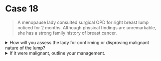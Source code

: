 # Case 18

> A menopause lady consulted surgical OPD for right breast lump noticed for 2 months. Although physical findings are unremarkable, she has a strong family history of breast cancer.

<details>
<summary>How will you assess the lady for confirming or disproving malignant nature of the lump?</summary>

Triple Assessment

1. Clinical assessment: History, Physical examination
1. Imaging: Ultrasound breast, Mammogram
1. Histopathology: Fine needle aspiration biopsy (FNAB), Core needle biopsy

</details>

<details>
<summary>If it were malignant, outline your management.</summary>

Multi-disciplinary approach

1. Early stage
   - `Mastectomy` or `Breast conservative surgery` ± `Axillary clearance`
   - Followed by Adjuvant `Radiotherapy` or `Chemotherapy`
   - Reconstruction
1. Advanced stage
   - Neoadjuvant `Chemotherapy` Followed by `Mastectomy`
   - `Radiotherapy` and `Chemotherapy`
   - Reconstruction
   - Palliative care in incurative cases

</details>
